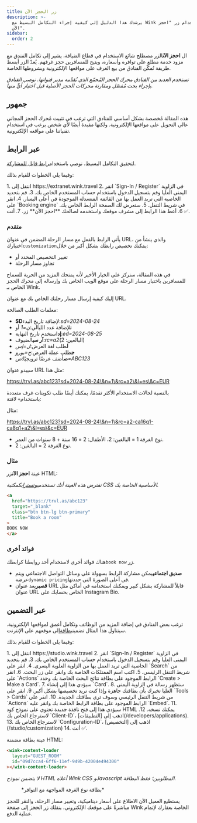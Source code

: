```yaml
---
title: زر الحجز الآن
description: >-
  يرشدك هذا الدليل إلى كيفية إجراء التكامل البسيط مع Wink باستخدام زر "احجز
  الآن".
sidebar:
  order: 2
---
```


ال **احجز الآن**الزر مصطلح شائع الاستخدام في قطاع الضيافة، يشير إلى تكامل الفندق مع مزود خدمة مطلع على توافره وأسعاره، ويتيح للمسافرين حجز غرفهم. يُعدّ الزر أبسط طريقة تُمكّن الفنادق من بيع الغرف على مواقعها الإلكترونية وبشروطها الخاصة.

*تستخدم العديد من الفنادق محرك الحجز المُجمّع الذي يُقدّمه مدير قنواتها. نوصي الفنادق بإجراء بحث مُفصّل ومقارنة محركات الحجز الأصلية قبل اختيار أيٍّ منها.*

## جمهور

هذه المقالة مُخصصة بشكل أساسي للفنادق التي ترغب في تثبيت مُحرك الحجز المجاني عالي التحويل على مواقعها الإلكترونية. ولكنها مفيدة أيضًا لأي شخص يرغب في استخدام تقنياتنا على مواقعه الإلكترونية.

## عبر الرابط

لتحقيق التكامل البسيط، نوصي باستخدام[رابط قابل للمشاركة](/studio/shareable-links).

وفيما يلي الخطوات للقيام بذلك:

<Steps>
  1. انتقل إلى https://extranet.wink.travel
  2. انقر `Sign-In / Register` في الزاوية اليمنى العليا وقم بتسجيل الدخول باستخدام حساب المستخدم الخاص بك.
  3. قم بتحديد الخاصية التي تريد العمل بها من القائمة المنسدلة الموجودة في أعلى اليسار.
  4. انقر على `Booking engine` في شريط التنقل.
  5. ستعرض لك الصفحة الرابط الخاص بك.
  6. أعط هذا الرابط إلى مشرف موقعك واستخدمه لصالحك **احجز الآن** زر.
  7. أنت ✅.
</Steps>


### متقدم

يأتي الرابط بالفعل مع مسار الرحلة المضمن في عنوان URL، والذي ينشأ من اختيارك`customization`يمكنك تخصيص رابطك بشكل أكبر من خلال:

* تغيير التخصيص المحدد أو
* تجاوز مسار الرحلة

في هذه المقالة، سنركز على الخيار الأخير لأنه يمنحك المزيد من الحرية للسماح للمسافرين باختيار مسار الرحلة على موقع الويب الخاص بك وإرساله إلى محرك الحجز الخاص بـ Wink.

إليك كيفية إرسال مسار رحلتك الخاص بك مع عنوان URL.

معلمات الطلب الصالحة:

* **SD**لإضافة تاريخ البدء:*sd=2024-08-24*
* **ن**لإضافة عدد الليالي:*ن=1* أو
* **إد**استخدم تاريخ النهاية:*ed=2024-08-25*
* **آر سي**الضيوف:*rc=a2*(البالغين: 2)
* **ل**طلب لغة العرض:*ل=إس*
* **ج**طلب عملة العرض:*ج=يورو*
* **ص**أضف عرضًا ترويجيًا:*ص=ABC123*

سيبدو عنوان URL مثل هذا:

https://trvl.as/abc123?sd=2024-08-24\&n=1\&rc=a2\&l=es\&c=EUR

بالنسبة لحالات الاستخدام الأكثر تقدمًا، يمكنك أيضًا طلب تكوينات غرف متعددة باستخدام`+` لافتة:

مثال:

https://trvl.as/abc123?sd=2024-08-24\&n=1\&rc=a2-ca16q1-ca8q1+a2\&l=es\&c=EUR

* نوع الغرفة 1 = البالغين: 2، الأطفال: 2 = 16 سنة + 8 سنوات من العمر.
* نوع الغرفة 2 = البالغين: 2.

### مثال

عينة **احجز الآن**زر HTML:

*تفترض هذه العينة أنك تستخدم[بوتستراب](https://getbootstrap.com)كمكتبة CSS الأساسية الخاصة بك.*

```html
<a 
  href="https://trvl.as/abc123" 
  target="_blank" 
  class="btn btn-lg btn-primary" 
  title="Book a room"
>
BOOK NOW
</a>
```

### فوائد أخرى

هناك فوائد أخرى لاستخدام أحد روابطنا كرابطك`book now` زر.

* **صديق اجتماعي**يمكن مشاركة الرابط بسهولة على وسائل التواصل الاجتماعي ويتم عرضه`dynamic pricing`في أعلى الصورة التي حددتها.
* **قصير**يعد عنوان URL قابلاً للمشاركة بشكل كبير ويمكنك استخدامه في أماكن مثل عنوان URL الخاص بحسابك على Instagram Bio.

## عبر التضمين

ترغب بعض الفنادق في إضافة المزيد من الوظائف وتكامل أعمق لمواقعها الإلكترونية. سيتناول هذا المثال تضمين[بطاقة](/studio/cards)إلى موقعهم على الإنترنت.

وفيما يلي الخطوات للقيام بذلك:

<Steps>
  1. انتقل إلى https://studio.wink.travel
  2. انقر `Sign-In / Register` في الزاوية اليمنى العليا وقم بتسجيل الدخول باستخدام حساب المستخدم الخاص بك.
  3. قم بتحديد الخاصية التي تريد العمل بها من الزاوية العلوية اليسرى.
  4. انقر على `Search` من شريط التنقل الرئيسي.
  5. اكتب اسم الممتلكات الخاصة بك وانقر على زر البحث.
  6. انقر على `Actions` الرابط الموجود على بطاقة نتائج البحث الخاصة بك وحدد `Create > Make a Card`.
  7. سيؤدي هذا إلى إنشاء `Card`.
  8. ستظهر رسالة في الزاوية اليمنى العليا تخبرك بأن بطاقتك جاهزة وإذا كنت تريد تخصيصها بشكل أكبر.
  9. انقر على `Tools > Cards` من شريط التنقل الرئيسي وسوف ترى بطاقتك الجديدة.
  10. انقر على `Actions` الرابط الموجود على بطاقة الرابط الخاصة بك وانقر عليه `Embed`.
  11. سيؤدي هذا إلى فتح نافذة جديدة تحتوي على نموذج كود HTML يمكنك نسخه.
  12. لاسترجاع الخاص بك `Client-ID`، اذهب إلى [التطبيقات](/developers/applications).
  13. لاسترجاع الخاص بك `Configuration-ID`، اذهب إلى [التخصيص](/studio/customization)
  14. أنت ✅.
</Steps>


عينة بطاقة مضمنة HTML:

```html
<wink-content-loader
  layout="GUEST_ROOM"
  id="09d7cca4-6ff6-11ef-949b-42004e494300"
></wink-content-loader>
```

*لا يتضمن نموذج HTML أعلاه Wink CSS وJavascript المطلوبين؛ فقط البطاقة.*

<figure>
  <CloudinaryImage width="350" height="829" resize="scale" quality="best" alt="معاينة البطاقة" src="academy/card-example" errorImage="noimage_opaque_nyrtl0.png" />

  <figcaption>*بطاقة نوع الغرفة المواجهة مع التوافر*</figcaption>
</figure>


يستطيع العميل الآن الاطلاع على أسعار ديناميكية، وتغيير مسار الرحلة، والنقر للحجز مباشرةً على موقعك الإلكتروني. ينقلك زر الحجز إلى صفحة Wink الخاصة بعقارك لإتمام عملية الدفع.

